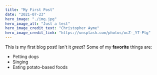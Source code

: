 ```yaml
---
title: "My First Post"
date: "2021-07-23"
hero_image: "./img.jpg"
hero_image_alt: "Just a test"
hero_image_credit_text: "Christopher Ayme"
hero_image_credit_link: "https://unsplash.com/photos/ocZ-_Y7-Ptg"
---
```

This is my first blog post! Isn't it *great*?
Some of my **favorite** things are:
* Petting dogs
* Singing
* Eating potato-based foods